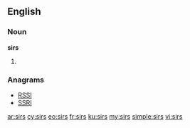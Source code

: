 {{also|sīrs}}
==English==

===Noun===
'''sirs'''

# {{plural of|[[sir]]}}

===Anagrams===
* [[RSSI#English|RSSI]]
* [[SSRI#English|SSRI]]

[[ar:sirs]]
[[cy:sirs]]
[[eo:sirs]]
[[fr:sirs]]
[[ku:sirs]]
[[my:sirs]]
[[simple:sirs]]
[[vi:sirs]]